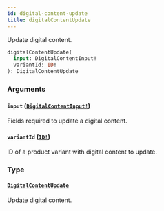 ```yaml
---
id: digital-content-update
title: digitalContentUpdate
---
```


Update digital content.

```graphql
digitalContentUpdate(
  input: DigitalContentInput!
  variantId: ID!
): DigitalContentUpdate

```

### Arguments

#### `input` ([`DigitalContentInput!`](/api-reference/inputs/digital-content-input.mdx))

Fields required to update a digital content.

#### `variantId` ([`ID!`](/api-reference/scalars/id.mdx))

ID of a product variant with digital content to update.

### Type

#### [`DigitalContentUpdate`](/api-reference/objects/digital-content-update.mdx)

Update digital content.
